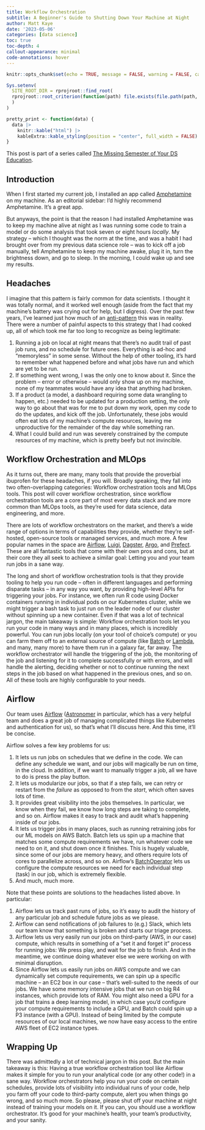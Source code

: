 ```yaml
---
title: Workflow Orchestration
subtitle: A Beginner's Guide to Shutting Down Your Machine at Night
author: Matt Kaye
date: '2023-05-06'
categories: [data science]
toc: true
toc-depth: 4
callout-appearance: minimal
code-annotations: hover
---
```


```r
knitr::opts_chunk$set(echo = TRUE, message = FALSE, warning = FALSE, cache = TRUE, fig.align = "center")

Sys.setenv(
  SITE_ROOT_DIR = rprojroot::find_root(
  rprojroot::root_criterion(function(path) file.exists(file.path(path, "website.Rproj")), "has somefile")
  )
)

pretty_print <- function(data) {
  data |>
    knitr::kable("html") |>
    kableExtra::kable_styling(position = "center", full_width = FALSE)
}
```

::: {.callout-note}
This post is part of a series called [The Missing Semester of Your DS Education](https://matthewrkaye.com/series.html#the-missing-semester-of-your-ds-education).
:::

## Introduction

When I first started my current job, I installed an app called [Amphetamine](https://apps.apple.com/us/app/amphetamine/id937984704?mt=12) on my machine. As an editorial sidebar: I'd highly recommend Amphetamine. It's a great app.

But anyways, the point is that the reason I had installed Amphetamine was to keep my machine alive at night as I was running some code to train a model or do some analysis that took seven or eight hours _locally_. My strategy -- which I thought was the norm at the time, and was a habit I had brought over from my previous data science role -- was to kick off a job manually, tell Amphetamine to keep my machine awake, plug it in, turn the brightness down, and go to sleep. In the morning, I could wake up and see my results.

## Headaches

I imagine that this pattern is fairly common for data scientists. I thought it was totally normal, and it worked well enough (aside from the fact that my machine's battery was crying out for help, but I digress). Over the past few years, I've learned just how much of an [anti-pattern](https://en.wikipedia.org/wiki/Anti-pattern#:~:text=The%20anti%2Dpattern%20is%20a,pattern%20is%20attempting%20to%20address.) this was in reality. There were a number of painful aspects to this strategy that I had cooked up, all of which took me far too long to recognize as being legitimate:

1. Running a job on local at night means that there's no audit trail of past job runs, and no schedule for future ones. Everything is ad-hoc and "memoryless" in some sense. Without the help of other tooling, it's hard to remember what happened before and what jobs have run and which are yet to be run.
2. If something went wrong, I was the only one to know about it. Since the problem -- error or otherwise -- would only show up on my machine, none of my teammates would have any idea that anything had broken.
3. If a product (a model, a dashboard requiring some data wrangling to happen, etc.) needed to be updated for a production setting, the only way to go about that was for me to put down my work, open my code to do the updates, and kick off the job. Unfortunately, these jobs would often eat lots of my machine's compute resources, leaving me unproductive for the remainder of the day while something ran.
4. What I could build and run was severely constrained by the compute resources of my machine, which is pretty beefy but not invincible.

## Workflow Orchestration and MLOps

As it turns out, there are many, many tools that provide the proverbial ibuprofen for these headaches, if you will. Broadly speaking, they fall into two often-overlapping categories: Workflow orchestration tools and MLOps tools. This post will cover workflow orchestration, since workflow orchestration tools are a core part of most every data stack and are more common than MLOps tools, as they're used for data science, data engineering, and more.

There are lots of workflow orchestrators on the market, and there's a wide range of options in terms of capabilities they provide, whether they're self-hosted, open-source tools or managed services, and much more. A few popular names in the space are [Airflow](https://airflow.apache.org/), [Luigi](https://github.com/spotify/luigi), [Dagster](https://dagster.io/), [Argo](https://argoproj.github.io/), and [Prefect](https://www.prefect.io). These are all fantastic tools that come with their own pros and cons, but at their core they all seek to achieve a similar goal: Letting you and your team run jobs in a sane way.

The long and short of workflow orchestration tools is that they provide tooling to help you run code -- often in different languages and performing disparate tasks -- in any way you want, by providing high-level APIs for triggering your jobs. For instance, we often run R code using Docker containers running in individual pods on our Kubernetes cluster, while we might trigger a bash task to just run on the leader node of our cluster without spinning up a new container. Even if that was a lot of technical jargon, the main takeaway is simple: Workflow orchestration tools let you run your code in many ways and in many places, which is incredibly powerful. You can run jobs locally (on your tool of choice's compute) or you can farm them off to an external source of compute (like [Batch](https://aws.amazon.com/batch/) or [Lambda](https://aws.amazon.com/lambda/), and many, many more) to have them run in a galaxy far, far away. The workflow orchestrator will handle the triggering of the job, the monitoring of the job and listening for it to complete successfully or with errors, and will handle the alerting, deciding whether or not to continue running the next steps in the job based on what happened in the previous ones, and so on. All of these tools are highly configurable to your needs.

## Airflow

Our team uses [Airflow](https://airflow.apache.org/) ([Astronomer](https://www.astronomer.io/) in particular, which has a very helpful team and does a great job of managing complicated things like Kubernetes and authentication for us), so that's what I'll discuss here. And this time, it'll be concise.

Airflow solves a few key problems for us:

1. It lets us run jobs on schedules that we define in the code. We can define any schedule we want, and our jobs will magically be run on time, in the cloud. In addition, if we want to manually trigger a job, all we have to do is press the play button.
2. It lets us modularize our jobs, so that if a step fails, we can retry or restart from the _failure_ as opposed to from the _start_, which often saves lots of time.
3. It provides great visibility into the jobs themselves. In particular, we know when they fail, we know how long steps are taking to complete, and so on. Airflow makes it easy to track and audit what's happening inside of our jobs.
4. It lets us trigger jobs in many places, such as running retraining jobs for our ML models on AWS Batch. Batch lets us spin up a machine that matches some compute requirements we have, run whatever code we need to on it, and shut down once it finishes. This is hugely valuable, since some of our jobs are memory heavy, and others require lots of cores to parallelize across, and so on. Airflow's [BatchOperator](https://registry.astronomer.io/providers/apache-airflow-providers-amazon/versions/7.3.0/modules/BatchOperator) lets us configure the compute resources we need for each individual step (task) in our job, which is extremely flexible.
5. And much, much more.

Note that these points are solutions to the headaches listed above. In particular:

1. Airflow lets us track past runs of jobs, so it's easy to audit the history of any particular job and schedule future jobs as we please.
2. Airflow can send notifications of job failures to (e.g.) Slack, which lets our team know that something is broken and starts our triage process.
3. Airflow lets us very easily run our jobs on third-party (AWS, in our case) compute, which results in something of a "set it and forget it" process for running jobs: We press play, and wait for the job to finish. And in the meantime, we continue doing whatever else we were working on with minimal disruption.
4. Since Airflow lets us easily run jobs on AWS compute and we can dynamically set compute requirements, we can spin up a specific machine -- an EC2 box in our case -- that's well-suited to the needs of our jobs. We have some memory intensive jobs that we run on big R4 instances, which provide lots of RAM. You might also need a GPU for a job that trains a deep learning model, in which case you'd configure your compute requirements to include a GPU, and Batch could spin up a P3 instance (with a GPU). Instead of being limited by the compute resources of our local machines, we now have easy access to the entire AWS fleet of EC2 instance types.

## Wrapping Up

There was admittedly a lot of technical jargon in this post. But the main takeaway is this: Having a true workflow orchestration tool like Airflow makes it simple for you to run your analytical code (or any other code!) in a sane way. Workflow orchestrators help you run your code on certain schedules, provide lots of visibility into individual runs of your code, help you farm off your code to third-party compute, alert you when things go wrong, and so much more. So please, please shut off your machine at night instead of training your models on it. If you can, you should use a workflow orchestrator. It's good for your machine's health, your team's productivity, and your sanity.

